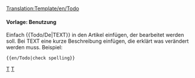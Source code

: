 <noinclude>[[Translation:Template/en/Todo]]</noinclude><noinclude></noinclude>{{de/Ambox| Typ   = Notiz
| Bild  = en/Klipper.png
| Text  = <strong>Todo</strong><br />{{{1|Wer diese Vorlage hinzugefügt hat, hat nicht festgelegt, was gemacht werden muss, also muss sie entfernt oder aktualisiert werden.}}}
}}<includeonly>{{{2|[[Category:en/To do]]}}}</includeonly><noinclude>

====Vorlage: Benutzung====
Einfach <nowiki>{{</nowiki>Todo/De<nowiki>|TEXT}}</nowiki> in den Artikel einfügen, der bearbeitet werden soll. Bei TEXT eine kurze Beschreibung einfügen, die erklärt was verändert werden muss.
Beispiel:
<pre>{{en/Todo|check spelling}}</pre>

[[Category:en/Templates|T]][[Category:en/Message boxes|T]]</noinclude>